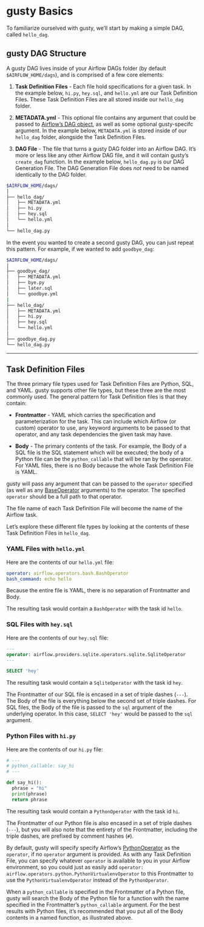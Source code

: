 # gusty Basics

To familiarize ourselved with gusty, we'll start by making a simple DAG, called `hello_dag`.

## gusty DAG Structure

A gusty DAG lives inside of your Airflow DAGs folder (by default `$AIRFLOW_HOME/dags`), and is comprised of a few core elements:

1. **Task Definition Files** - Each file hold specifications for a given task. In the example below, `hi.py`, `hey.sql`, and `hello.yml` are our Task Definition Files. These Task Definition Files are all stored inside our `hello_dag` folder.

2. **METADATA.yml** - This optional file contains any argument that could be passed to [Airflow's DAG object](https://airflow.apache.org/docs/apache-airflow/stable/_api/airflow/models/dag/index.html#airflow.models.dag.DAG), as well as some optional gusty-specifc argument. In the example below, `METADATA.yml` is stored inside of our `hello_dag` folder, alongside the Task Definition Files.

3. **DAG File** - The file that turns a gusty DAG folder into an Airflow DAG. It's more or less like any other Airflow DAG file, and it will contain gusty's `create_dag` function. In the example below, `hello_dag.py` is our DAG Generation File. The DAG Generation File does *not* need to be named identically to the DAG folder.

```sh
$AIRFLOW_HOME/dags/
│
├── hello_dag/
│   ├── METADATA.yml
│   ├── hi.py
│   ├── hey.sql
│   └── hello.yml
│
└── hello_dag.py
```

In the event you wanted to create a second gusty DAG, you can just repeat this pattern. For example, if we wanted to add `goodbye_dag`:

```sh
$AIRFLOW_HOME/dags/
│
├── goodbye_dag/
│   ├── METADATA.yml
│   ├── bye.py
│   ├── later.sql
│   └── goodbye.yml
|
├── hello_dag/
│   ├── METADATA.yml
│   ├── hi.py
│   ├── hey.sql
│   └── hello.yml
│
├── goodbye_dag.py
└── hello_dag.py
```

---

## Task Definition Files

The three primary file types used for Task Definition Files are Python, SQL, and YAML. gusty supports other file types, but these three are the most commonly used. The general pattern for Task Definition files is that they contain:

- **Frontmatter** - YAML which carries the specification and parameterization for the task. This can include which Airflow (or custom) operator to use, any keyword arguments to be passed to that operator, and any task dependencies the given task may have. 

- **Body** - The primary contents of the task. For example, the Body of a SQL file is the SQL statement which will be executed; the body of a Python file can be the `python_callable` that will be ran by the operator. For YAML files, there is no Body because the whole Task Definition File is YAML.

gusty will pass any argument that can be passed to the `operator` specified (as well as any [BaseOperator](https://airflow.apache.org/docs/apache-airflow/stable/_api/airflow/models/baseoperator/index.html#airflow.models.baseoperator.BaseOperatorMeta) arguments) to the operator. The specified `operator` should be a full path to that operator.

The file name of each Task Definition File will become the name of the Airflow task.

Let's explore these different file types by looking at the contents of these Task Definition Files in `hello_dag`.

### YAML Files with `hello.yml` {.unnumbered}

Here are the contents of our `hello.yml` file:

```yaml
operator: airflow.operators.bash.BashOperator
bash_command: echo hello
```

Because the entire file is YAML, there is no separation of Frontmatter and Body.

The resulting task would contain a `BashOperator` with the task id `hello`.

### SQL Files with `hey.sql` {.unnumbered}

Here are the contents of our `hey.sql` file:

```sql
---
operator: airflow.providers.sqlite.operators.sqlite.SqliteOperator
---

SELECT 'hey'
```

The resulting task would contain a `SqliteOperator` with the task id `hey`.

The Frontmatter of our SQL file is encased in a set of triple dashes (`---`). The Body of the file is everything below the second set of triple dashes. For SQL files, the Body of the file is passed to the `sql` argument of the underlying operator. In this case, `SELECT 'hey'` would be passed to the `sql` argument.

### Python Files with `hi.py` {.unnumbered}

Here are the contents of our `hi.py` file:

```py
# ---
# python_callable: say_hi
# ---

def say_hi():
  phrase = "hi"
  print(phrase)
  return phrase
```

The resulting task would contain a `PythonOperator` with the task id `hi`.

The Frontmatter of our Python file is also encased in a set of triple dashes (`---`), but you will also note that the entirety of the Frontmatter, including the triple dashes, are prefixed by comment hashes (`#`).

By default, gusty will specify specify Airflow's [PythonOperator](https://airflow.apache.org/docs/apache-airflow/stable/_api/airflow/operators/python/index.html#airflow.operators.python.PythonOperator) as the `operator`, if no `operator` argument is provided. As with any Task Definition File, you can specify whatever `operator` is available to you in your Airflow environment, so you could just as easily add `operator: airflow.operators.python.PythonVirtualenvOperator` to this Frontmatter to use the `PythonVirtualenvOperator` instead of the `PythonOperator`.

When a `python_callable` is specified in the Frontmatter of a Python file, gusty will search the Body of the Python file for a function with the name specified in the Frontmatter's `python_callable` argument. For the best results with Python files, it's recommended that you put all of the Body contents in a named function, as illustrated above.

